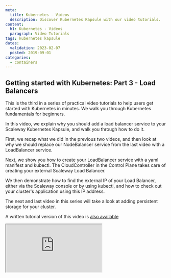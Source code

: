 ```yaml
---
meta:
  title: Kubernetes - Videos
  description: Discover Kubernetes Kapsule with our video tutorials.
content:
  h1: Kubernetes - Videos
  paragraph: Video Tutorials
tags: kubernetes kapsule 
dates:
  validation: 2023-02-07
  posted: 2019-09-01
categories:
  - containers
---
```


## Getting started with Kubernetes: Part 3 - Load Balancers

This is the third in a series of practical video tutorials to help users get started with Kubernetes in minutes. We walk you through Kubernetes fundamentals for beginners. 

In this video, we explain why you should add a load balancer service to your Scaleway Kubernetes Kapsule, and walk you through how to do it.

First, we recap what we did in the previous two videos, and then look at why we should replace our NodeBalancer service from the last video with a LoadBalancer service.

Next, we show you how to create your LoadBalancer service with a yaml manifest and kubectl. The CloudController in the Control Plane takes care of creating your external Scaleway Load Balancer.

We then demonstrate how to find the external IP of your Load Balancer, either via the Scaleway console or by using kubectl, and how to check out your cluster's application using this IP address. 

The next and last video in this series will take a look at adding persistent storage for your cluster.

A written tutorial version of this video is [also available](/tutorials/get-started-kubernetes-loadbalancer/)

<Iframe src="https://www.youtube.com/embed/W3gPUQ_ELEo" title="YouTube video player" />

## Getting started with Kubernetes: Part 2 - Deloying an app with Kapsule

This is the second in a series of practical video tutorials to help users get started with Kubernetes in minutes. We walk you through Kubernetes fundamentals for beginners. 

In this video, we show you how to deploy a containerized application with the Scaleway Kubernetes Kapsule.  

First, we review some key Kubernetes terminology (including pools, nodes and pods) and then demonstrate how to create a Kubernetes Kapsule via the Scaleway console. 

Next, we show you how to install kubectl so you can connect to your cluster from the command line of your local machine, and how to create an Image Pull Secret for your cluster. 

We then demonstrate how to deploy the containerized application (via the image created in the first video) to your Kapsule cluster. As a little extra, at the end we show how to use the k8s NodePort service to expose a port on the cluster's nodes so you can test that the application is running at its endpoint.

Future videos will cover topics like load balancing and storage for your Kubernetes application.

A written tutorial version of this video is [also available](/tutorials/get-started-deploy-kapsule/)

<Iframe src="https://www.youtube.com/embed/R5CwAq1a0Og" title="YouTube video player" />

## Getting started with Kubernetes: Part 1 - Containers & Docker

This is the first in a new series of practical videos to help you get started with Kubernetes in minutes. We will walk you through Kubernetes fundamentals for beginners.

Kubernetes is a container orchestration platform, so before using it we need to understand a bit about containers themselves. A container is a portable package of software that includes its own environment and dependencies.

We show you how to containerize two simple applications with the popular containerization open-source platform Docker, starting from the Dockerfile to the basic docker commands with examples. Finally, we demonstrate how to safely push the container images we have created to the Scaleway Container Registry, so they are securely stored in the cloud.

Future videos will show you how to deploy your containerized application with the Scaleway Kubernetes Kapsule, and cover topics like load balancing and storage for your Kubernetes application.

A written tutorial version of this video is [also available](/tutorials/get-started-containers-docker/)

<Iframe src="https://www.youtube.com/embed/zgxcCcKnXR0" title="YouTube video player" />

## Introduction to Kubernetes

In this video, you will learn the general architecture of Kubernetes and the added value of containers. In addition, we will highlight the problems that Kubernetes can solve and guide you through the basic objects of Kubernetes. 

<Iframe src="https://www.youtube.com/embed/sQqexlOcgp4" title="YouTube video player" />

## Understand, verify, and act on the security of your Kubernetes clusters

In this video, you will learn how we built our managed Kubernetes product and what is the lifecycle of a cluster. In addition, we will talk about the challenges related to running Kubernetes inside Kubernetes.

<Iframe src="https://www.youtube.com/embed/9HpXdlc60d4" title="YouTube video player" />

## The magic behind Scaleway's managed Kubernetes

In this video, dive into the magic behind Scaleway's managed Kubernetes. You can learn how we made a managed Kubernetes product and how this product works. Additionally, we take a look at the lifecycle of a cluster, and the challenges related to running Kubernetes inside Kubernetes.

<Iframe src="https://www.youtube.com/embed/xTV_whRZG58" title="YouTube video player" />

